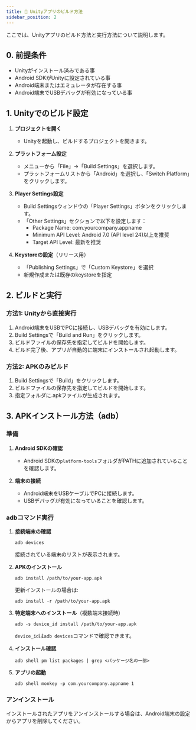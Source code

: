 ```yaml
---
title: 📲 Unityアプリのビルド方法
sidebar_position: 2
---
```


ここでは、Unityアプリのビルド方法と実行方法について説明します。

## 0. 前提条件
- Unityがインストール済みである事
- Android SDKがUnityに設定されている事
- Android端末またはエミュレータが存在する事
- Android端末でUSBデバッグが有効になっている事

## 1. Unityでのビルド設定
1. **プロジェクトを開く**
    - Unityを起動し、ビルドするプロジェクトを開きます。

2. **プラットフォーム設定**
    - メニューから「File」→「Build Settings」を選択します。
    - プラットフォームリストから「Android」を選択し、「Switch Platform」をクリックします。

3. **Player Settings設定**
    - Build Settingsウィンドウの「Player Settings」ボタンをクリックします。
    - 「Other Settings」セクションで以下を設定します：
        - Package Name: com.yourcompany.appname
        - Minimum API Level: Android 7.0 (API level 24)以上を推奨
        - Target API Level: 最新を推奨

4. **Keystoreの設定**（リリース用）
    - 「Publishing Settings」で「Custom Keystore」を選択
    - 新規作成または既存のkeystoreを指定

## 2. ビルドと実行

### 方法1: Unityから直接実行
1. Android端末をUSBでPCに接続し、USBデバッグを有効にします。
2. Build Settingsで「Build and Run」をクリックします。
3. ビルドファイルの保存先を指定してビルドを開始します。
4. ビルド完了後、アプリが自動的に端末にインストールされ起動します。

### 方法2: APKのみビルド
1. Build Settingsで「Build」をクリックします。
2. ビルドファイルの保存先を指定してビルドを開始します。
3. 指定フォルダに.apkファイルが生成されます。

## 3. APKインストール方法（adb）

### 準備
1. **Android SDKの確認**
    - Android SDKの`platform-tools`フォルダがPATHに追加されていることを確認します。

2. **端末の接続**
    - Android端末をUSBケーブルでPCに接続します。
    - USBデバッグが有効になっていることを確認します。

### adbコマンド実行
1. **接続端末の確認**
    ```
    adb devices
    ```
    接続されている端末のリストが表示されます。

2. **APKのインストール**
    ```
    adb install /path/to/your-app.apk
    ```
    更新インストールの場合は:
    ```
    adb install -r /path/to/your-app.apk
    ```

3. **特定端末へのインストール**（複数端末接続時）
    ```
    adb -s device_id install /path/to/your-app.apk
    ```
    `device_id`は`adb devices`コマンドで確認できます。

4. **インストール確認**
    ```
    adb shell pm list packages | grep <パッケージ名の一部>
    ```

5. **アプリの起動**
    ```
    adb shell monkey -p com.yourcompany.appname 1
    ```

### アンインストール
インストールされたアプリをアンインストールする場合は、Android端末の設定からアプリを削除してください。